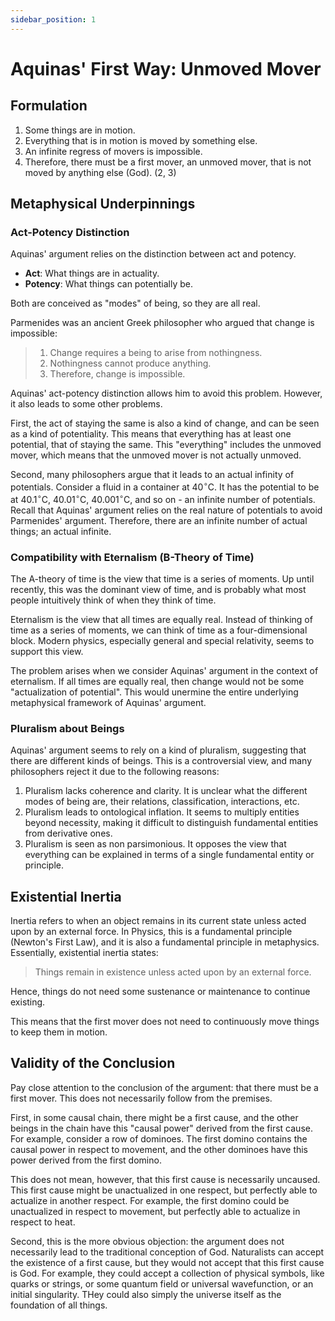 ```yaml
---
sidebar_position: 1
---
```


# Aquinas' First Way: Unmoved Mover

## Formulation

1. Some things are in motion.
2. Everything that is in motion is moved by something else.
3. An infinite regress of movers is impossible.
4. Therefore, there must be a first mover, an unmoved mover, that is not moved by anything else (God). (2, 3)

## Metaphysical Underpinnings

### Act-Potency Distinction

Aquinas' argument relies on the distinction between act and potency.

- **Act**: What things are in actuality.
- **Potency**: What things can potentially be.

Both are conceived as "modes" of being, so they are all real.

Parmenides was an ancient Greek philosopher who argued that change is impossible:

> 1. Change requires a being to arise from nothingness.
> 2. Nothingness cannot produce anything.
> 3. Therefore, change is impossible.

Aquinas' act-potency distinction allows him to avoid this problem.
However, it also leads to some other problems.

First, the act of staying the same is also a kind of change, and can be seen as a kind of potentiality.
This means that everything has at least one potential, that of staying the same.
This "everything" includes the unmoved mover, which means that the unmoved mover is not actually unmoved.

Second, many philosophers argue that it leads to an actual infinity of potentials.
Consider a fluid in a container at $40^\circ \text{C}$. It has the potential to be at $40.1^\circ \text{C}$, $40.01^\circ \text{C}$, $40.001^\circ \text{C}$, and so on - an infinite number of potentials.
Recall that Aquinas' argument relies on the real nature of potentials to avoid Parmenides' argument.
Therefore, there are an infinite number of actual things; an actual infinite.

### Compatibility with Eternalism (B-Theory of Time)

The A-theory of time is the view that time is a series of moments.
Up until recently, this was the dominant view of time, and is probably what most people intuitively think of when they think of time.

Eternalism is the view that all times are equally real.
Instead of thinking of time as a series of moments, we can think of time as a four-dimensional block.
Modern physics, especially general and special relativity, seems to support this view.

The problem arises when we consider Aquinas' argument in the context of eternalism.
If all times are equally real, then change would not be some "actualization of potential".
This would unermine the entire underlying metaphysical framework of Aquinas' argument.

### Pluralism about Beings

Aquinas' argument seems to rely on a kind of pluralism, suggesting that there are different kinds of beings.
This is a controversial view, and many philosophers reject it due to the following reasons:

1. Pluralism lacks coherence and clarity. It is unclear what the different modes of being are, their relations, classification, interactions, etc.
2. Pluralism leads to ontological inflation. It seems to multiply entities beyond necessity, making it difficult to distinguish fundamental entities from derivative ones.
3. Pluralism is seen as non parsimonious. It opposes the view that everything can be explained in terms of a single fundamental entity or principle.

## Existential Inertia

Inertia refers to when an object remains in its current state unless acted upon by an external force.
In Physics, this is a fundamental principle (Newton's First Law), and it is also a fundamental principle in metaphysics.
Essentially, existential inertia states:

> Things remain in existence unless acted upon by an external force.

Hence, things do not need some sustenance or maintenance to continue existing.

This means that the first mover does not need to continuously move things to keep them in motion.

## Validity of the Conclusion

Pay close attention to the conclusion of the argument: that there must be a first mover.
This does not necessarily follow from the premises.

First, in some causal chain, there might be a first cause, and the other beings in the chain have this "causal power" derived from the first cause.
For example, consider a row of dominoes. The first domino contains the causal power in respect to movement, and the other dominoes have this power derived from the first domino.

This does not mean, however, that this first cause is necessarily uncaused.
This first cause might be unactualized in one respect, but perfectly able to actualize in another respect.
For example, the first domino could be unactualized in respect to movement, but perfectly able to actualize in respect to heat.

Second, this is the more obvious objection: the argument does not necessarily lead to the traditional conception of God.
Naturalists can accept the existence of a first cause, but they would not accept that this first cause is God.
For example, they could accept a collection of physical symbols, like quarks or strings, or some quantum field or universal wavefunction, or an initial singularity.
THey could also simply the universe itself as the foundation of all things.

